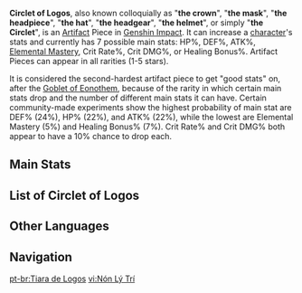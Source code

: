 {{Terminology Infobox
|image        = Icon Circlet of Logos.png
|type         = Artifact Pieces
}}
'''Circlet of Logos''', also known colloquially as "'''the crown'''", "'''the mask'''", "'''the headpiece'''", "'''the hat'''", "'''the headgear'''", "'''the helmet'''", or simply "'''the Circlet'''", is an [[Artifact]] Piece in [[Genshin Impact]]. It can increase a [[character]]'s stats and currently has 7 possible main stats: HP%, DEF%, ATK%, [[Elemental Mastery]], Crit Rate%, Crit DMG%, or Healing Bonus%. Artifact Pieces can appear in all rarities (1-5 stars).

It is considered the second-hardest artifact piece to get "good stats" on, after the [[Goblet of Eonothem]], because of the rarity in which certain main stats drop and the number of different main stats it can have. Certain community-made experiments show the highest probability of main stat are DEF% (24%), HP% (22%), and ATK% (22%), while the lowest are Elemental Mastery (5%) and Healing Bonus% (7%). Crit Rate% and Crit DMG% both appear to have a 10% chance to drop each.

==Main Stats==
{{Artifact Main Stats|plume=hide|flower=hide|sands=hide|goblet=hide|collapse_circlet=false}}

==List of Circlet of Logos==
{{Artifact List|circlet}}

==Other Languages==
{{Other Languages
|en      = Circlet of Logos
|zhs     = 理之冠
|zhs_rm  = Lǐ zhī Guān
|zht     = 理之冠
|zht_rm  = Lǐ zhī Guān
|zh_tl   = Crown of Reason
|ja      = 理の冠
|ja_rm   = Ri no Kanmuri
|ja_tl   = Crown of Reason
|ko      = 이성의 왕관
|ko_rm   = Iseong-ui Wanggwan
|ko_tl   = Crown of Reason
|es      = Tiara de Logos
|es_tl   = Tiara of Logos
|fr      = Diadème de Logos
|fr_tl   = Diadem of Logos
|ru      = Корона разума
|ru_tl   = 
|th      = Circlet of Logos
|vi      = Nón Lý Trí
|vi_tl   = 
|de      = Haarreif der Vernunft
|de_tl   = Circlet of Sanity
|id      = Circlet of Logos
|pt      = Tiara de Logos
|pt_tl   = 
}}

==Navigation==
{{Artifact Navbox}}

[[pt-br:Tiara de Logos]]
[[vi:Nón Lý Trí]]
